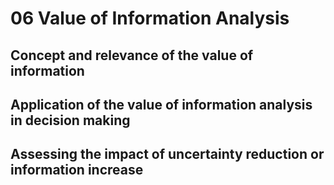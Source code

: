 # 06 Value of Information Analysis

## Concept and relevance of the value of information
## Application of the value of information analysis in decision making
## Assessing the impact of uncertainty reduction or information increase
